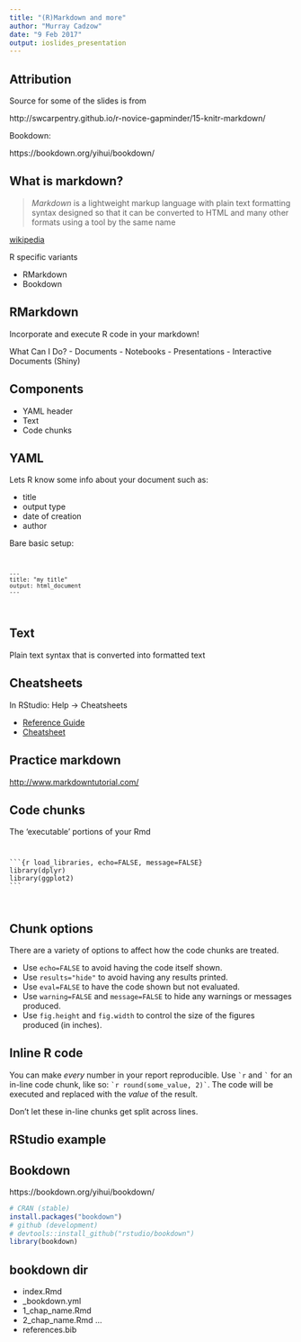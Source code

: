 ```yaml
---
title: "(R)Markdown and more"
author: "Murray Cadzow"
date: "9 Feb 2017"
output: ioslides_presentation
---
```


## Attribution

Source for some of the slides is from

http://swcarpentry.github.io/r-novice-gapminder/15-knitr-markdown/

Bookdown:

https://bookdown.org/yihui/bookdown/
  
## What is markdown?
  


> *Markdown* is a lightweight markup language with plain text formatting syntax designed so that it can be converted to HTML and many other formats using a tool by the same name

[wikipedia](https://en.wikipedia.org/wiki/Markdown)


R specific variants

- RMarkdown
- Bookdown

## RMarkdown

Incorporate and execute R code in your markdown!

What Can I Do?
- Documents
- Notebooks
- Presentations
- Interactive Documents (Shiny)

## Components

- YAML header
- Text
- Code chunks

## YAML

Lets R know some info about your document such as:

- title
- output type
- date of creation
- author

Bare basic setup:

<code>
```
---
title: "my title"
output: html_document
---
```
</code>

## Text

Plain text syntax that is converted into formatted text

## Cheatsheets

In RStudio: Help -> Cheatsheets

- [Reference Guide](https://www.rstudio.com/wp-content/uploads/2015/03/rmarkdown-reference.pdf) 
- [Cheatsheet](https://www.rstudio.com/wp-content/uploads/2016/03/rmarkdown-cheatsheet-2.0.pdf)


## Practice markdown

[http://www.markdowntutorial.com/](http://www.markdowntutorial.com/)

## Code chunks

The 'executable' portions of your Rmd

<code>
<pre>
&#96;&#96;&#96;{r load_libraries, echo=FALSE, message=FALSE}
library(dplyr)
library(ggplot2)
&#96;&#96;&#96;
</pre>
</code>

## Chunk options

There are a variety of options to affect how the code chunks are
treated.

- Use `echo=FALSE` to avoid having the code itself shown.
- Use `results="hide"` to avoid having any results printed.
- Use `eval=FALSE` to have the code shown but not evaluated.
- Use `warning=FALSE` and `message=FALSE` to hide any warnings or
  messages produced.
- Use `fig.height` and `fig.width` to control the size of the figures
  produced (in inches).
  
## Inline R code

You can make _every_ number in your report reproducible. Use
<code>&#96;r</code> and <code>&#96;</code> for an in-line code chunk,
like so: <code>&#96;r round(some_value, 2)&#96;</code>. The code will be
executed and replaced with the _value_ of the result.

Don't let these in-line chunks get split across lines.


## RStudio example

## Bookdown

https://bookdown.org/yihui/bookdown/

```r
# CRAN (stable)
install.packages("bookdown")
# github (development)
# devtools::install_github("rstudio/bookdown")
library(bookdown)
```

## bookdown dir

- index.Rmd
- _bookdown.yml
- 1_chap_name.Rmd
- 2_chap_name.Rmd ...
- references.bib
